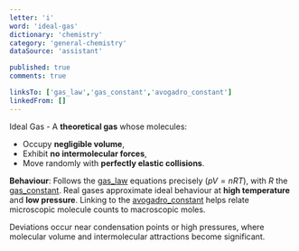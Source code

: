 ```yaml
---
letter: 'i'
word: 'ideal-gas'
dictionary: 'chemistry'
category: 'general-chemistry'
dataSource: 'assistant'

published: true
comments: true

linksTo: ['gas_law','gas_constant','avogadro_constant']
linkedFrom: []
---
```


<a id="ideal_gas">Ideal Gas</a> - A **theoretical gas** whose molecules:
- Occupy **negligible volume**,
- Exhibit **no intermolecular forces**,
- Move randomly with **perfectly elastic collisions**.

**Behaviour**: Follows the [gas_law](#gas_law) equations precisely ($pV = nRT$), with $R$ the [gas_constant](#gas_constant). Real gases approximate ideal behaviour at **high temperature** and **low pressure**. Linking to the [avogadro_constant](#avogadro_constant) helps relate microscopic molecule counts to macroscopic moles.

<Alert type='note'>
Deviations occur near condensation points or high pressures, where molecular volume and intermolecular attractions become significant.
</Alert>

